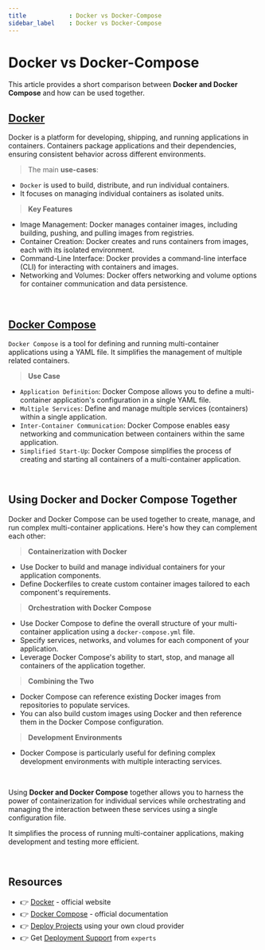 ```yaml
---
title            : Docker vs Docker-Compose
sidebar_label    : Docker vs Docker-Compose
---
```


# Docker vs Docker-Compose

This article provides a short comparison between **Docker and Docker Compose** and how can be used together.

## [Docker](https://www.docker.com/)

Docker is a platform for developing, shipping, and running applications in containers. 
Containers package applications and their dependencies, ensuring consistent behavior across different environments.

> The main **use-cases**: 

- `Docker` is used to build, distribute, and run individual containers.
- It focuses on managing individual containers as isolated units.

> **Key Features**

- Image Management: Docker manages container images, including building, pushing, and pulling images from registries.
- Container Creation: Docker creates and runs containers from images, each with its isolated environment.
- Command-Line Interface: Docker provides a command-line interface (CLI) for interacting with containers and images.
- Networking and Volumes: Docker offers networking and volume options for container communication and data persistence.

<br />

## [Docker Compose](https://docs.docker.com/compose/)

`Docker Compose` is a tool for defining and running multi-container applications using a YAML file. It simplifies the management of multiple related containers.

> **Use Case**

- `Application Definition`: Docker Compose allows you to define a multi-container application's configuration in a single YAML file.
- `Multiple Services`: Define and manage multiple services (containers) within a single application.
- `Inter-Container Communication`: Docker Compose enables easy networking and communication between containers within the same application.
- `Simplified Start-Up`: Docker Compose simplifies the process of creating and starting all containers of a multi-container application.

<br />

## Using Docker and Docker Compose Together

Docker and Docker Compose can be used together to create, manage, and run complex multi-container applications. Here's how they can complement each other:

> **Containerization with Docker**

- Use Docker to build and manage individual containers for your application components.
- Define Dockerfiles to create custom container images tailored to each component's requirements.

> **Orchestration with Docker Compose**

- Use Docker Compose to define the overall structure of your multi-container application using a `docker-compose.yml` file.
- Specify services, networks, and volumes for each component of your application.
- Leverage Docker Compose's ability to start, stop, and manage all containers of the application together.

> **Combining the Two**

- Docker Compose can reference existing Docker images from repositories to populate services.
- You can also build custom images using Docker and then reference them in the Docker Compose configuration.

> **Development Environments**

- Docker Compose is particularly useful for defining complex development environments with multiple interacting services.

<br />

Using **Docker and Docker Compose** together allows you to harness the power of containerization for individual services while orchestrating and managing the interaction between these services using a single configuration file. 

It simplifies the process of running multi-container applications, making development and testing more efficient.

<br />

## Resources

- 👉 [Docker](https://www.docker.com/) - official website
- 👉 [Docker Compose](https://docs.docker.com/compose/) - official documentation
- 👉 [Deploy Projects](https://deploypro.dev/) using your own cloud provider
- 👉 Get [Deployment Support](https://deploypro.dev/support/) from `experts` 
